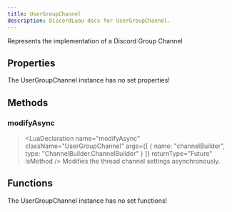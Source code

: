 ```yaml
---
title: UserGroupChannel
description: DiscordLuau docs for UserGroupChannel.
---
```

[//]: # (This file was automatically compiled through the Generator luau code under this repository)
[//]: # (if you want to edit the documentation of discord-luau, please write changes)
[//]: # (to the discord-luau repository itself, we extract the comments from discord-luau and translate)
[//]: # (them into markdown files that Nextra can interpret!)

[//]: # (----- DOCUMENT IMPORTS ----- )


[//]: # (----- DOCUMENT DESCRIPTION ----- )

Represents the implementation of a Discord Group Channel

[//]: # (----- DOCUMENT PROPERTIES ----- )

## Properties

The UserGroupChannel instance has no set properties!

[//]: # (----- DOCUMENT METHODS ----- )

## Methods

### modifyAsync

> <LuaDeclaration name="modifyAsync" className="UserGroupChannel" args={[ { name: "channelBuilder", type: "ChannelBuilder.ChannelBuilder" } ]} returnType="Future<unknown>" isMethod />
Modifies the thread channel settings asynchronously.

[//]: # (----- DOCUMENT FUNCTIONS ----- )

## Functions

The UserGroupChannel instance has no set functions!

